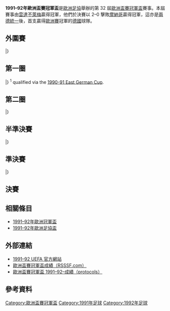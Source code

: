 {{NoteTA
|G1=football
|G2=uefa
}}
{{Infobox 國際足球賽事賽季
| tourney_name          = 歐洲盃賽冠軍盃
| year                  = 1991–92
| image                 = 
| size                  = 
| caption               = 
| edition               = 32
| defending_champ_other = {{flagicon|ENG}} [[曼徹斯特聯足球俱樂部|曼聯]]
| dates                 = 1991年8月21日–1992年5月6日
| num_teams             = 34 隊
| associations          = 33
| champion_other        = {{flagicon|GER}} [[雲達不萊梅體育會|雲達不萊梅]]
| count                 = 1
| second_other          = {{flagicon|FRA}} [[摩納哥體育會足球會|摩納哥]]
| matches               = 65
| goals                 = 166
| attendance            = 
| top_scorer            = 
| player                = 
| prevseason            = [[1990–91年歐洲盃賽冠軍盃|1990–91]]
| nextseason            = [[1992–93年歐洲盃賽冠軍盃|1992–93]]
}}

'''1991–92年歐洲盃賽冠軍盃'''是[[歐洲足協|歐洲足協]]舉辦的第 32 屆[[歐洲盃賽冠軍盃|歐洲盃賽冠軍盃]]賽事。本屆賽事由[[雲達不萊梅體育會|雲達不萊梅]]贏得冠軍，他們於決賽以 2–0 擊敗[[摩納哥體育會足球會|摩納哥]]贏得冠軍，這亦是[[兩德統一|兩德統一]]後，首支贏得[[歐洲三大盃|歐洲賽]]冠軍的[[德國足球總會|德國]]球隊。

== 外圍賽 ==
{{TwoLeg start}}
{{TwoLegResult|[[史達克勞體育會|史達克勞]]|AUT|0–2|'''[[托特納姆熱刺足球俱樂部|熱刺]]'''|ENG|0–1|0–1}}
{{TwoLegResult|[[加爾威聯足球俱樂部|戈爾韋聯]]|IRL|0–7|'''[[歐登塞足球俱樂部|奧丹斯]]'''|DEN|0–3|0–4}}
|}

== 第一圈 ==
{{TwoLeg start}}
{{TwoLegResult|[[費林根足球會|費林根]]|NOR|2–8|'''[[馬德里競技俱樂部|馬德里體育會]]'''|ESP|0–1|2–7}}
{{TwoLegResult|[[雅典奈高斯足球會|雅典奈高斯]]|GRE|0–2|'''[[曼徹斯特聯足球俱樂部|曼聯]]'''|ENG|0–0|0–2{{aet}}}}
{{TwoLegResult|'''[[卡杜華斯體育會|卡杜華斯]]'''|POL|3–3{{agr}}|[[馬瑟韋爾足球俱樂部|馬瑟韋爾]]|SCO|2–0|1–3}}
{{TwoLegResult|[[奧摩尼亞體育會|奧摩尼亞]]|CYP|0–4|'''[[布魯日足球俱樂部|布魯日]]'''|BEL|0–2|0–2}}
{{TwoLegResult|[[貝卡市政足球會|FCM貝卡]]|ROU|0–11|'''[[雲達不萊梅體育會|雲達不萊梅]]'''|FRG|0–6|0–5}}
{{TwoLegResult|[[索菲亞列夫斯基足球俱樂部|索菲亞利夫斯基]]|BUL|3–7|'''[[費倫斯華路士體育會|費倫斯華路士]]'''|HUN|2–3|1–4}}
{{TwoLegResult|[[斯塔赫艾森許滕斯塔特足球會|斯塔赫艾森許滕斯塔特]]<sup>1</sup>|FRG|1–5|'''[[加拉塔沙雷體育會足球隊|加拉塔沙雷]]'''|TUR|1–2|0–3}}
{{TwoLegResult|[[歐登塞足球俱樂部|奧丹斯]]|DEN|1–4|'''[[俄斯特拉發巴尼克足球俱樂部|奧斯泰華]]'''|TCH|0–2|1–2}}
{{TwoLegResult|[[基拿雲足球會|基拿雲]]|NIR|4–4{{agr}}|'''[[坦佩雷聯足球俱樂部|伊爾韋斯]]'''|FIN|3–2|1–2}}
{{TwoLegResult|[[莫斯科中央陸軍足球俱樂部|莫斯科中央陸軍]]|URS|2–2{{agr}}|'''[[羅馬體育俱樂部|羅馬]]'''|ITA|1–2|1–0}}
{{TwoLegResult|'''[[IFK諾爾雪平足球俱樂部|諾高平]]'''|SWE|6–1|[[埃施青年足球俱樂部|埃施祖尼斯]]|LUX|4–0|2–1}}
{{TwoLegResult|[[斯旺西城足球俱樂部|史雲斯]]|WAL|1–10|'''[[摩納哥足球俱樂部|摩納哥]]'''|FRA|1–2|0–8}}
{{TwoLegResult|[[瓦魯爾足球俱樂部|華路亞]]|ISL|1–2|'''[[錫永足球俱樂部|錫永]]'''|SUI|0–1|1–1}}
{{TwoLegResult|[[地拉那遊擊隊足球俱樂部|柏迪遜地拉拿]]|ALB|0–1|'''[[飛燕諾|飛燕諾]]'''|NED|0–0|0–1|var1=1946}}
{{TwoLegResult|[[哈伊杜克足球俱樂部|夏德]]|YUG|1–2|'''[[托特納姆熱刺足球俱樂部|熱刺]]'''|ENG|1–0|0–2}}
{{TwoLegResult|[[瓦萊塔足球俱樂部|華列達]]|MLT|0–4|'''[[波爾圖足球俱樂部|波圖]]'''|POR|0–3|0–1}}
|}
<sup>1</sup> qualified via the [[1990–91_NOFV-Pokal|1990-91 East German Cup]].

== 第二圈 ==
{{TwoLeg start}}
{{TwoLegResult|'''[[馬德里競技俱樂部|馬德里體育會]]'''|ESP|4–1|[[曼徹斯特聯足球俱樂部|曼聯]]|ENG|3–0|1–1}}
{{TwoLegResult|[[卡杜華斯體育會|卡杜華斯]]|POL|0–4|'''[[布魯日足球俱樂部|布魯日]]'''|BEL|0–1|0–3}}
{{TwoLegResult|'''[[雲達不萊梅體育會|雲達不萊梅]]'''|FRG|4–2|[[費倫斯華路士體育會|費倫斯華路士]]|HUN|3–2|1–0}}
{{TwoLegResult|'''[[加拉塔沙雷體育會足球隊|加拉塔沙雷]]'''|TUR|2–2{{agr}}|[[俄斯特拉發巴尼克足球俱樂部|奧斯泰華]]|TCH|0–1|2–1}}
{{TwoLegResult|[[坦佩雷聯足球俱樂部|伊爾韋斯]]|FIN|3–6|'''[[羅馬體育俱樂部|羅馬]]'''|ITA|1–1|2–5}}
{{TwoLegResult|[[IFK諾爾雪平足球俱樂部|諾高平]]|SWE|1–3|'''[[摩納哥足球俱樂部|摩納哥]]'''|FRA|1–2|0–1}}
{{TwoLegResult|[[錫永足球俱樂部|錫永]]|SUI|0–0{{pso|3–5}}|'''[[飛燕諾|飛燕諾]]'''|NED|0–0|0–0{{aet}}}}
{{TwoLegResult|'''[[托特納姆熱刺足球俱樂部|熱刺]]'''|ENG|3–1|[[波爾圖足球俱樂部|波圖]]|POR|3–1|0–0}}
|}

== 半準決賽 ==
{{TwoLeg start}}
{{TwoLegResult|[[馬德里競技俱樂部|馬德里體育會]]|ESP|4–4{{agr}}|'''[[布魯日足球俱樂部|布魯日]]'''|BEL|3–2|1–2}}
{{TwoLegResult|'''[[雲達不萊梅體育會|雲達不萊梅]]'''|FRG|2–1|[[加拉塔沙雷體育會足球隊|加拉塔沙雷]]|TUR|2–1|0–0}}
{{TwoLegResult|[[羅馬體育俱樂部|羅馬]]|ITA|0–1|'''[[摩納哥足球俱樂部|摩納哥]]'''|FRA|0–0|0–1}}
{{TwoLegResult|'''[[飛燕諾|飛燕諾]]'''|NED|1–0|[[托特納姆熱刺足球俱樂部|熱刺]]|ENG|1–0|0–0}}
|}

== 準決賽 ==
{{TwoLeg start}}
{{TwoLegResult|[[布魯日足球俱樂部|布魯日]]|BEL|1–2|'''[[雲達不萊梅體育會|雲達不萊梅]]'''|FRG|1–0|0–2}}
{{TwoLegResult|'''[[摩納哥足球俱樂部|摩納哥]]'''|FRA|3–3{{agr}}|[[飛燕諾|飛燕諾]]|NED|1–1|2–2}}
|}

== 決賽 ==
{{Football box
|date = 1992年5月6日
|time = 19:15 [[Western_European_Summer_Time|WEST]]
|team1 = [[雲達不萊梅體育會|雲達不萊梅]] {{flagicon|GER}}
|score = 2 – 0
|report = [https://web.archive.org/web/20100503064833/http://en.archive.uefa.com/competitions/ecwc/history/season%3D1991/intro.html 報告]
|team2 = {{flagicon|FRA}} [[摩納哥足球俱樂部|摩納哥]]
|goals1 = [[Klaus_Allofs|Allofs]] {{goal|40}}<br />[[Wynton_Rufer|Rufer]] {{goal|55}}
|goals2 =
|stadium = [[盧斯球場|盧斯球場]]，[[里斯本|里斯本]]
|attendance = 16,000
|referee = 
}}

== 相關條目 ==
*[[1991–92年歐洲冠軍盃|1991–92年歐洲冠軍盃]]
*[[1991–92年歐洲足協盃|1991–92年歐洲足協盃]]

== 外部連結 ==
* [https://web.archive.org/web/20100503064833/http://en.archive.uefa.com/competitions/ecwc/history/season%3D1991/intro.html 1991–92 UEFA 官方網站]
* [http://www.rsssf.com/ec/ecomp.html 歐洲盃賽冠軍盃成績（RSSSF.com）]{{Wayback|url=http://www.rsssf.com/ec/ecomp.html |date=20180116045414 }}
* [https://web.archive.org/web/20131002121255/http://www.sharkscores.com/Cups/Default.aspx?id=375&season=1991%2F1992 歐洲盃賽冠軍盃 1991–92–成績（protocols）]

== 參考資料 ==
{{reflist|2}}

{{歐洲盃賽冠軍盃球季}}

[[Category:歐洲盃賽冠軍盃|Category:歐洲盃賽冠軍盃]]
[[Category:1991年足球|Category:1991年足球]]
[[Category:1992年足球|Category:1992年足球]]